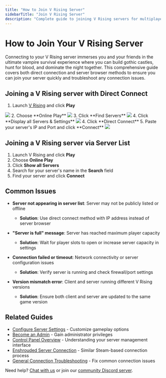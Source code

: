 ```yaml
---
title: "How to Join V Rising Server"
sidebarTitle: "Join V Rising Server"
description: "Complete guide to joining V Rising servers for multiplayer vampire survival gameplay. Learn direct connection methods, server browser usage, and troubleshooting for seamless gothic multiplayer experiences."
---
```


# How to Join Your V Rising Server

Connecting to your V Rising server immerses you and your friends in the ultimate vampire survival experience where you can build gothic castles, hunt for blood, and dominate the night together. This comprehensive guide covers both direct connection and server browser methods to ensure you can join your server quickly and troubleshoot any connection issues.

## Joining a V Rising server with Direct Connect

1. Launch [V Rising](https://store.steampowered.com/app/1604030/V_Rising/) and click **Play** 
<Frame>
  <img src="/images/games/vrising/vrising-play.png" />
</Frame>
2. Choose **Online Play**
<Frame>
  <img src="/images/games/vrising/vrising-onlineplay.png" />
</Frame>
3. Click **Find Servers**
<Frame>
  <img src="/images/games/vrising/vrising-findservers.png" />
</Frame>
4. Click **Display all Servers & Settings**
<Frame>
  <img src="/images/games/vrising/vrising-displayallserversandsettings.png" />
</Frame>
4. Click **Direct Connect**
5. Paste your server's IP and Port and click **Connect**
<Frame>
  <img src="/images/games/vrising/vrising-directconnecttoserver.png" />
</Frame>

## Joining a V Rising server via Server List

1. Launch V Rising and click **Play** 
2. Choose  **Online Play** 
3. Click **Show all Servers**
4. Search for your server's name in the **Search** field
5. Find your server and click **Connect**

## Common Issues

- **Server not appearing in server list**: Server may not be publicly listed or offline
  - **Solution**: Use direct connect method with IP address instead of server browser

- **"Server is full" message**: Server has reached maximum player capacity
  - **Solution**: Wait for player slots to open or increase server capacity in settings

- **Connection failed or timeout**: Network connectivity or server configuration issues
  - **Solution**: Verify server is running and check firewall/port settings

- **Version mismatch error**: Client and server running different V Rising versions
  - **Solution**: Ensure both client and server are updated to the same game version

## Related Guides

- [Configure Server Settings](/games/vrising/configure-server-settings) - Customize gameplay options
- [Become an Admin](/games/vrising/become-an-admin) - Gain administrator privileges
- [Control Panel Overview](/panel/overview) - Understanding your server management interface
- [Enshrouded Server Connection](/games/enshrouded/join-server) - Similar Steam-based connection process
- [General Connection Troubleshooting](/games/minecraft/common-errors/connection-timed-out) - Fix common connection issues

Need help? [Chat with us](https://berrybyte.net/contact) or join our [community Discord server](https://discord.com/invite/Pv8DMpXtma).